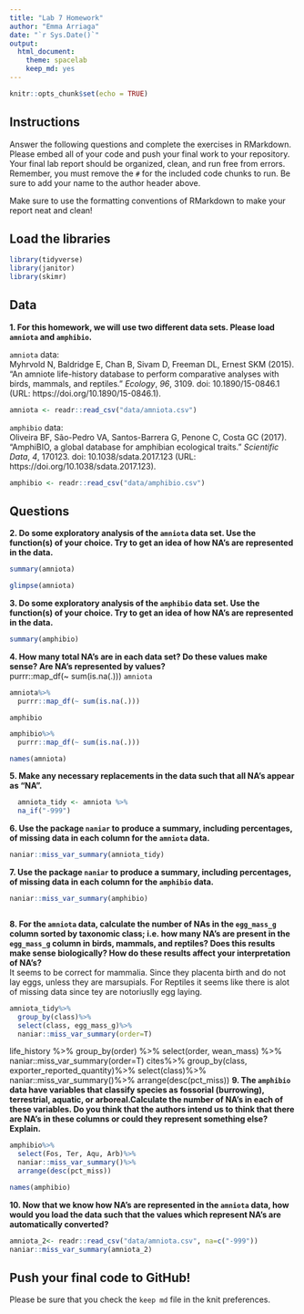 ```yaml
---
title: "Lab 7 Homework"
author: "Emma Arriaga"
date: "`r Sys.Date()`"
output:
  html_document: 
    theme: spacelab
    keep_md: yes
---
```


```r
knitr::opts_chunk$set(echo = TRUE)
```

## Instructions
Answer the following questions and complete the exercises in RMarkdown. Please embed all of your code and push your final work to your repository. Your final lab report should be organized, clean, and run free from errors. Remember, you must remove the `#` for the included code chunks to run. Be sure to add your name to the author header above.  

Make sure to use the formatting conventions of RMarkdown to make your report neat and clean!  

## Load the libraries
```r
library(tidyverse)
library(janitor)
library(skimr)
``` 

## Data
**1. For this homework, we will use two different data sets. Please load `amniota` and `amphibio`.**  

`amniota` data:  
Myhrvold N, Baldridge E, Chan B, Sivam D, Freeman DL, Ernest SKM (2015). “An amniote life-history
database to perform comparative analyses with birds, mammals, and reptiles.” _Ecology_, *96*, 3109.
doi: 10.1890/15-0846.1 (URL: https://doi.org/10.1890/15-0846.1).
```r
amniota <- readr::read_csv("data/amniota.csv")
```

`amphibio` data:  
Oliveira BF, São-Pedro VA, Santos-Barrera G, Penone C, Costa GC (2017). “AmphiBIO, a global database
for amphibian ecological traits.” _Scientific Data_, *4*, 170123. doi: 10.1038/sdata.2017.123 (URL:
https://doi.org/10.1038/sdata.2017.123).
```r
amphibio <- readr::read_csv("data/amphibio.csv")
```

## Questions  
**2. Do some exploratory analysis of the `amniota` data set. Use the function(s) of your choice. Try to get an idea of how NA's are represented in the data.**  
```r
summary(amniota)
```
```r
glimpse(amniota)
```

**3. Do some exploratory analysis of the `amphibio` data set. Use the function(s) of your choice. Try to get an idea of how NA's are represented in the data.**  
```r
summary(amphibio)
```

**4. How many total NA's are in each data set? Do these values make sense? Are NA's represented by values?**   
purrr::map_df(~ sum(is.na(.)))
`amniota`  
```r
amniota%>%
  purrr::map_df(~ sum(is.na(.)))
```

`amphibio`  
```r
amphibio%>%
  purrr::map_df(~ sum(is.na(.)))
```
```r
names(amniota)
```

**5. Make any necessary replacements in the data such that all NA's appear as "NA".**   
```r
  amniota_tidy <- amniota %>% 
  na_if("-999")
```

**6. Use the package `naniar` to produce a summary, including percentages, of missing data in each column for the `amniota` data.**  
```r
naniar::miss_var_summary(amniota_tidy)
```

**7. Use the package `naniar` to produce a summary, including percentages, of missing data in each column for the `amphibio` data.**
```r
naniar::miss_var_summary(amphibio)
```
```r

```

**8. For the `amniota` data, calculate the number of NAs in the `egg_mass_g` column sorted by taxonomic class; i.e. how many NA's are present in the `egg_mass_g` column in birds, mammals, and reptiles? Does this results make sense biologically? How do these results affect your interpretation of NA's?**  
It seems to be correct for mammalia. Since they placenta birth and do not lay eggs, unless they are marsupials. For Reptiles it seems like there is alot of missing data since tey are notoriuslly egg laying. 
```r
amniota_tidy%>%
  group_by(class)%>%
  select(class, egg_mass_g)%>%
  naniar::miss_var_summary(order=T)
```
life_history %>%
  group_by(order) %>%
  select(order, wean_mass) %>% 
  naniar::miss_var_summary(order=T)
  cites%>%
  group_by(class, exporter_reported_quantity)%>%
  select(class)%>%
  naniar::miss_var_summary()%>%
  arrange(desc(pct_miss))
**9. The `amphibio` data have variables that classify species as fossorial (burrowing), terrestrial, aquatic, or arboreal.Calculate the number of NA's in each of these variables. Do you think that the authors intend us to think that there are NA's in these columns or could they represent something else? Explain.**
```r
amphibio%>%
  select(Fos, Ter, Aqu, Arb)%>%
  naniar::miss_var_summary()%>%
  arrange(desc(pct_miss))
```
```r
names(amphibio)
```

**10. Now that we know how NA's are represented in the `amniota` data, how would you load the data such that the values which represent NA's are automatically converted?**
```r
amniota_2<- readr::read_csv("data/amniota.csv", na=c("-999"))
naniar::miss_var_summary(amniota_2)
```

## Push your final code to GitHub!
Please be sure that you check the `keep md` file in the knit preferences.  